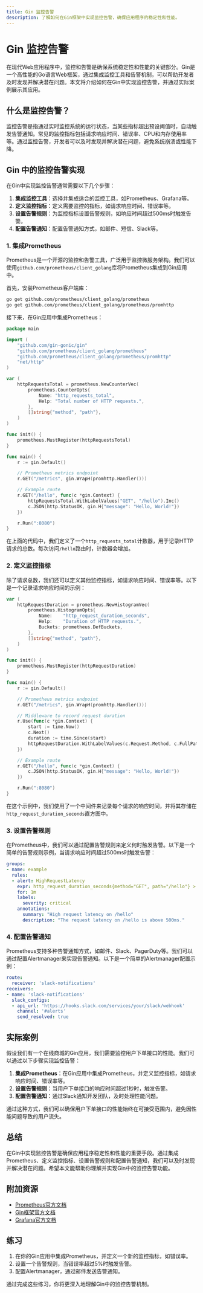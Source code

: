 ```yaml
---
title: Gin 监控告警
description: 了解如何在Gin框架中实现监控告警，确保应用程序的稳定性和性能。
---
```


# Gin 监控告警

在现代Web应用程序中，监控和告警是确保系统稳定性和性能的关键部分。Gin是一个高性能的Go语言Web框架，通过集成监控工具和告警机制，可以帮助开发者及时发现并解决潜在问题。本文将介绍如何在Gin中实现监控告警，并通过实际案例展示其应用。

## 什么是监控告警？

监控告警是指通过实时监控系统的运行状态，当某些指标超出预设阈值时，自动触发告警通知。常见的监控指标包括请求响应时间、错误率、CPU和内存使用率等。通过监控告警，开发者可以及时发现并解决潜在问题，避免系统崩溃或性能下降。

## Gin 中的监控告警实现

在Gin中实现监控告警通常需要以下几个步骤：

1. **集成监控工具**：选择并集成适合的监控工具，如Prometheus、Grafana等。
2. **定义监控指标**：定义需要监控的指标，如请求响应时间、错误率等。
3. **设置告警规则**：为监控指标设置告警规则，如响应时间超过500ms时触发告警。
4. **配置告警通知**：配置告警通知方式，如邮件、短信、Slack等。

### 1. 集成Prometheus

Prometheus是一个开源的监控和告警工具，广泛用于监控微服务架构。我们可以使用`github.com/prometheus/client_golang`库将Prometheus集成到Gin应用中。

首先，安装Prometheus客户端库：

```bash
go get github.com/prometheus/client_golang/prometheus
go get github.com/prometheus/client_golang/prometheus/promhttp
```

接下来，在Gin应用中集成Prometheus：

```go
package main

import (
    "github.com/gin-gonic/gin"
    "github.com/prometheus/client_golang/prometheus"
    "github.com/prometheus/client_golang/prometheus/promhttp"
    "net/http"
)

var (
    httpRequestsTotal = prometheus.NewCounterVec(
        prometheus.CounterOpts{
            Name: "http_requests_total",
            Help: "Total number of HTTP requests.",
        },
        []string{"method", "path"},
    )
)

func init() {
    prometheus.MustRegister(httpRequestsTotal)
}

func main() {
    r := gin.Default()

    // Prometheus metrics endpoint
    r.GET("/metrics", gin.WrapH(promhttp.Handler()))

    // Example route
    r.GET("/hello", func(c *gin.Context) {
        httpRequestsTotal.WithLabelValues("GET", "/hello").Inc()
        c.JSON(http.StatusOK, gin.H{"message": "Hello, World!"})
    })

    r.Run(":8080")
}
```

在上面的代码中，我们定义了一个`http_requests_total`计数器，用于记录HTTP请求的总数。每次访问`/hello`路由时，计数器会增加。

### 2. 定义监控指标

除了请求总数，我们还可以定义其他监控指标，如请求响应时间、错误率等。以下是一个记录请求响应时间的示例：

```go
var (
    httpRequestDuration = prometheus.NewHistogramVec(
        prometheus.HistogramOpts{
            Name:    "http_request_duration_seconds",
            Help:    "Duration of HTTP requests.",
            Buckets: prometheus.DefBuckets,
        },
        []string{"method", "path"},
    )
)

func init() {
    prometheus.MustRegister(httpRequestDuration)
}

func main() {
    r := gin.Default()

    // Prometheus metrics endpoint
    r.GET("/metrics", gin.WrapH(promhttp.Handler()))

    // Middleware to record request duration
    r.Use(func(c *gin.Context) {
        start := time.Now()
        c.Next()
        duration := time.Since(start)
        httpRequestDuration.WithLabelValues(c.Request.Method, c.FullPath()).Observe(duration.Seconds())
    })

    // Example route
    r.GET("/hello", func(c *gin.Context) {
        c.JSON(http.StatusOK, gin.H{"message": "Hello, World!"})
    })

    r.Run(":8080")
}
```

在这个示例中，我们使用了一个中间件来记录每个请求的响应时间，并将其存储在`http_request_duration_seconds`直方图中。

### 3. 设置告警规则

在Prometheus中，我们可以通过配置告警规则来定义何时触发告警。以下是一个简单的告警规则示例，当请求响应时间超过500ms时触发告警：

```yaml
groups:
- name: example
  rules:
  - alert: HighRequestLatency
    expr: http_request_duration_seconds{method="GET", path="/hello"} > 0.5
    for: 1m
    labels:
      severity: critical
    annotations:
      summary: "High request latency on /hello"
      description: "The request latency on /hello is above 500ms."
```

### 4. 配置告警通知

Prometheus支持多种告警通知方式，如邮件、Slack、PagerDuty等。我们可以通过配置Alertmanager来实现告警通知。以下是一个简单的Alertmanager配置示例：

```yaml
route:
  receiver: 'slack-notifications'
receivers:
- name: 'slack-notifications'
  slack_configs:
  - api_url: 'https://hooks.slack.com/services/your/slack/webhook'
    channel: '#alerts'
    send_resolved: true
```

## 实际案例

假设我们有一个在线商城的Gin应用，我们需要监控用户下单接口的性能。我们可以通过以下步骤实现监控告警：

1. **集成Prometheus**：在Gin应用中集成Prometheus，并定义监控指标，如请求响应时间、错误率等。
2. **设置告警规则**：当用户下单接口的响应时间超过1秒时，触发告警。
3. **配置告警通知**：通过Slack通知开发团队，及时处理性能问题。

通过这种方式，我们可以确保用户下单接口的性能始终在可接受范围内，避免因性能问题导致的用户流失。

## 总结

在Gin中实现监控告警是确保应用程序稳定性和性能的重要手段。通过集成Prometheus、定义监控指标、设置告警规则和配置告警通知，我们可以及时发现并解决潜在问题。希望本文能帮助你理解并实现Gin中的监控告警功能。

## 附加资源

- [Prometheus官方文档](https://prometheus.io/docs/)
- [Gin框架官方文档](https://gin-gonic.com/docs/)
- [Grafana官方文档](https://grafana.com/docs/)

## 练习

1. 在你的Gin应用中集成Prometheus，并定义一个新的监控指标，如错误率。
2. 设置一个告警规则，当错误率超过5%时触发告警。
3. 配置Alertmanager，通过邮件发送告警通知。

通过完成这些练习，你将更深入地理解Gin中的监控告警机制。